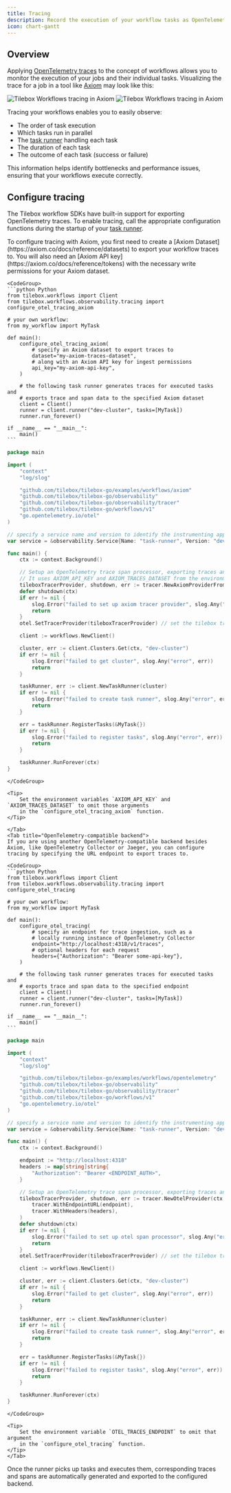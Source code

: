 ```yaml
---
title: Tracing
description: Record the execution of your workflow tasks as OpenTelemetry traces and spans
icon: chart-gantt
---
```


## Overview

Applying [OpenTelemetry traces](https://opentelemetry.io/docs/concepts/signals/traces/) to the concept of workflows allows you to monitor the execution of your jobs and their individual tasks. Visualizing the trace for a job in a tool like [Axiom](https://axiom.co/) may look like this:

<Frame>
  <img src="/assets/workflows/observability/traces-light.png" alt="Tilebox Workflows tracing in Axiom" className="dark:hidden" />
  <img src="/assets/workflows/observability/traces-dark.png" alt="Tilebox Workflows tracing in Axiom" className="hidden dark:block" />
</Frame>

Tracing your workflows enables you to easily observe:

- The order of task execution
- Which tasks run in parallel
- The [task runner](/workflows/concepts/task-runners) handling each task
- The duration of each task
- The outcome of each task (success or failure)

This information helps identify bottlenecks and performance issues, ensuring that your workflows execute correctly.

## Configure tracing

The Tilebox workflow SDKs have built-in support for exporting OpenTelemetry traces. To enable tracing, call the appropriate configuration functions during the startup of your [task runner](/workflows/concepts/task-runners).

<Tabs>
    <Tab title="Axiom">
    To configure tracing with Axiom, you first need to create a [Axiom Dataset](https://axiom.co/docs/reference/datasets) to export your workflow traces to. You will also need an [Axiom API key](https://axiom.co/docs/reference/tokens) with the necessary write permissions for your Axiom dataset.
    
    <CodeGroup>
    ```python Python
    from tilebox.workflows import Client
    from tilebox.workflows.observability.tracing import configure_otel_tracing_axiom

    # your own workflow:
    from my_workflow import MyTask

    def main():
        configure_otel_tracing_axiom(
            # specify an Axiom dataset to export traces to
            dataset="my-axiom-traces-dataset",
            # along with an Axiom API key for ingest permissions
            api_key="my-axiom-api-key",
        )

        # the following task runner generates traces for executed tasks and
        # exports trace and span data to the specified Axiom dataset
        client = Client()
        runner = client.runner("dev-cluster", tasks=[MyTask])
        runner.run_forever()
    
    if __name__ == "__main__":
        main()
    ```
```go Go
package main

import (
	"context"
	"log/slog"

	"github.com/tilebox/tilebox-go/examples/workflows/axiom"
	"github.com/tilebox/tilebox-go/observability"
	"github.com/tilebox/tilebox-go/observability/tracer"
	"github.com/tilebox/tilebox-go/workflows/v1"
	"go.opentelemetry.io/otel"
)

// specify a service name and version to identify the instrumenting application in traces and logs
var service = &observability.Service{Name: "task-runner", Version: "dev"}

func main() {
	ctx := context.Background()

	// Setup an OpenTelemetry trace span processor, exporting traces and spans to Axiom
	// It uses AXIOM_API_KEY and AXIOM_TRACES_DATASET from the environment
	tileboxTracerProvider, shutdown, err := tracer.NewAxiomProviderFromEnv(ctx, service)
	defer shutdown(ctx)
	if err != nil {
		slog.Error("failed to set up axiom tracer provider", slog.Any("error", err))
		return
	}
	otel.SetTracerProvider(tileboxTracerProvider) // set the tilebox tracer provider as the global OTEL tracer provider

	client := workflows.NewClient()

	cluster, err := client.Clusters.Get(ctx, "dev-cluster")
	if err != nil {
		slog.Error("failed to get cluster", slog.Any("error", err))
		return
	}

	taskRunner, err := client.NewTaskRunner(cluster)
	if err != nil {
		slog.Error("failed to create task runner", slog.Any("error", err))
		return
	}

	err = taskRunner.RegisterTasks(&MyTask{})
	if err != nil {
		slog.Error("failed to register tasks", slog.Any("error", err))
		return
	}

	taskRunner.RunForever(ctx)
}
```
    </CodeGroup>

    <Tip>
        Set the environment variables `AXIOM_API_KEY` and `AXIOM_TRACES_DATASET` to omit those arguments
        in the `configure_otel_tracing_axiom` function.
    </Tip>
    
    </Tab>
    <Tab title="OpenTelemetry-compatible backend">
    If you are using another OpenTelemetry-compatible backend besides Axiom, like OpenTelemetry Collector or Jaeger, you can configure tracing by specifying the URL endpoint to export traces to.

    <CodeGroup>
    ```python Python
    from tilebox.workflows import Client
    from tilebox.workflows.observability.tracing import configure_otel_tracing

    # your own workflow:
    from my_workflow import MyTask

    def main():
        configure_otel_tracing(
            # specify an endpoint for trace ingestion, such as a
            # locally running instance of OpenTelemetry Collector
            endpoint="http://localhost:4318/v1/traces",
            # optional headers for each request
            headers={"Authorization": "Bearer some-api-key"},
        )

        # the following task runner generates traces for executed tasks and
        # exports trace and span data to the specified endpoint
        client = Client()
        runner = client.runner("dev-cluster", tasks=[MyTask])
        runner.run_forever()
    
    if __name__ == "__main__":
        main()
    ```
```go Go
package main

import (
	"context"
	"log/slog"

	"github.com/tilebox/tilebox-go/examples/workflows/opentelemetry"
	"github.com/tilebox/tilebox-go/observability"
	"github.com/tilebox/tilebox-go/observability/tracer"
	"github.com/tilebox/tilebox-go/workflows/v1"
	"go.opentelemetry.io/otel"
)

// specify a service name and version to identify the instrumenting application in traces and logs
var service = &observability.Service{Name: "task-runner", Version: "dev"}

func main() {
	ctx := context.Background()

	endpoint := "http://localhost:4318"
	headers := map[string]string{
		"Authorization": "Bearer <ENDPOINT_AUTH>",
	}

	// Setup an OpenTelemetry trace span processor, exporting traces and spans to an OTEL compatible trace endpoint
	tileboxTracerProvider, shutdown, err := tracer.NewOtelProvider(ctx, service,
		tracer.WithEndpointURL(endpoint),
		tracer.WithHeaders(headers),
	)
	defer shutdown(ctx)
	if err != nil {
		slog.Error("failed to set up otel span processor", slog.Any("error", err))
		return
	}
	otel.SetTracerProvider(tileboxTracerProvider) // set the tilebox tracer provider as the global OTEL tracer provider

	client := workflows.NewClient()

	cluster, err := client.Clusters.Get(ctx, "dev-cluster")
	if err != nil {
		slog.Error("failed to get cluster", slog.Any("error", err))
		return
	}

	taskRunner, err := client.NewTaskRunner(cluster)
	if err != nil {
		slog.Error("failed to create task runner", slog.Any("error", err))
		return
	}

	err = taskRunner.RegisterTasks(&MyTask{})
	if err != nil {
		slog.Error("failed to register tasks", slog.Any("error", err))
		return
	}

	taskRunner.RunForever(ctx)
}
```
    </CodeGroup>

    <Tip>
        Set the environment variable `OTEL_TRACES_ENDPOINT` to omit that argument
        in the `configure_otel_tracing` function.
    </Tip>
    </Tab>
</Tabs>

Once the runner picks up tasks and executes them, corresponding traces and spans are automatically generated and exported to the configured backend.
